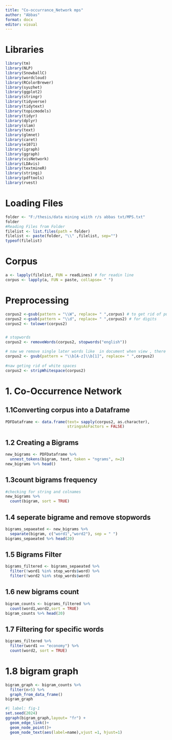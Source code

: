 ---
title: "Co-occurrance_Network mps"
author: "Abbas"
format: docx
editor: visual
---

# Libraries

```{r, message=FALSE, warning=FALSE}
library(tm)
library(NLP)
library(SnowballC)
library(wordcloud)
library(RColorBrewer)
library(syuzhet)
library(ggplot2)
library(stringr)
library(tidyverse)
library(tidytext)
library(topicmodels)
library(tidyr)
library(dplyr)
library(slam)
library(text)
library(glmnet)
library(caret)
library(e1071)
library(igraph)
library(ggraph)
library(visNetwork)
library(LDAvis)
library(textmineR)
library(stringi)
library(pdftools)
library(rvest)
```

# Loading Files

```{r}
folder <- "F:/thesis/data mining wiith r/s abbas txt/MPS.txt"
folder
#Reading Files from Folder
filelist <- list.files(path = folder)
filelist <- paste(folder, "\\" ,filelist, sep="")
typeof(filelist)
```

# Corpus

```{r,warning=FALSE}
a <- lapply(filelist, FUN = readLines) # for readin line 
corpus <- lapply(a, FUN = paste, collapse= " ")

```

# Preprocessing

```{r}
corpus2 <-gsub(pattern = "\\W", replace= " ",corpus) # to get rid of puntuations ,dots ets
corpus2 <-gsub(pattern = "\\d", replace= " ",corpus2) # for digits
corpus2 <- tolower(corpus2)


# stopwords
corpus2 <- removeWords(corpus2, stopwords("english"))

# naw we remove single later words like  in document when view , there is alot of c d like words
corpus2 <- gsub(pattern = "\\b[A-z]\\b[1]", replace= " ",corpus2)
 
#naw geting rid of white spaces
corpus2 <- stripWhitespace(corpus2)
```

# 1. Co-Occurrence Network

## 1.1Converting corpus into a Dataframe

```{r}
PDFDataframe <- data.frame(text= sapply(corpus2, as.character),
                           stringsAsFactors = FALSE)
```

## 1.2 Creating a Bigrams

```{r}
new_bigrams <- PDFDataframe %>% 
  unnest_tokens(bigram, text, token = "ngrams", n=2)
new_bigrams %>% head()
```

## 1.3count bigrams frequency

```{r}
#checking for string and colnames 
new_bigrams %>% 
  count(bigram, sort = TRUE)
```

## 1.4 seperate bigrame and remove stopwords

```{r}
bigrams_sepaeated <- new_bigrams %>% 
  separate(bigram, c("word1","word2"), sep = " ")
bigrams_sepaeated %>% head(20)
```

## 1.5 Bigrams Filter

```{r}
bigrams_filtered <- bigrams_sepaeated %>% 
  filter(!word1 %in% stop_words$word) %>% 
  filter(!word2 %in% stop_words$word)
```

## 1.6 new bigrams count

```{r}
bigram_counts <- bigrams_filtered %>% 
  count(word1,word2,sort = TRUE)
bigram_counts %>% head(20)
```

## 1.7 Filtering for specific words

```{r}
bigrams_filtered %>% 
  filter(word1 == "economy") %>% 
  count(word2, sort = TRUE)
```

# 1.8 bigram graph

```{r}
bigram_graph <- bigram_counts %>% 
  filter(n>5) %>% 
  graph_from_data_frame()
bigram_graph
```

```{r}
#| label: fig-1
set.seed(2024)
ggraph(bigram_graph,layout= "fr") +
  geom_edge_link()+
  geom_node_point()+
  geom_node_text(aes(label=name),vjust =1, hjust=1)

```
